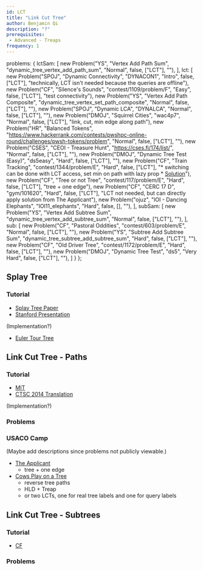 ```yaml
---
id: LCT
title: "Link Cut Tree"
author: Benjamin Qi
description: "?"
prerequisites:
 - Advanced - Treaps
frequency: 1
---
```



  problems: {
    lctSam: [
      new Problem("YS", "Vertex Add Path Sum", "dynamic_tree_vertex_add_path_sum", "Normal", false, ["LCT"], ""),
    ],
    lct: [
      new Problem("SPOJ", "Dynamic Connectivity", "DYNACON1", "Intro", false, ["LCT"], "technically, LCT isn't needed because the queries are offline"),
      new Problem("CF", "Silence's Sounds", "contest/1109/problem/F", "Easy", false, ["LCT"], "test connectivity"),
      new Problem("YS", "Vertex Add Path Composite", "dynamic_tree_vertex_set_path_composite", "Normal", false, ["LCT"], ""),
      new Problem("SPOJ", "Dynamic LCA", "DYNALCA", "Normal", false, ["LCT"], ""),
      new Problem("DMOJ", "Squirrel Cities", "wac4p7", "Normal", false, ["LCT"], "link, cut, min edge along path"),
      new Problem("HR", "Balanced Tokens", "https://www.hackerrank.com/contests/pwshpc-online-round/challenges/pwsh-tokens/problem", "Normal", false, ["LCT"], ""),
      new Problem("CSES", "CEOI - Treasure Hunt", "https://cses.fi/174/list/", "Normal", false, ["LCT"], ""),
      new Problem("DMOJ", "Dynamic Tree Test (Easy)", "ds5easy", "Hard", false, ["LCT"], ""),
      new Problem("CF", "Train Tracking", "contest/1344/problem/E", "Hard", false, ["LCT"], "* switching can be done with LCT access, set min on path with lazy prop  * [Solution](https://codeforces.com/contest/1344/submission/79212522)"),
      new Problem("CF", "Tree or not Tree", "contest/117/problem/E", "Hard", false, ["LCT"], "tree + one edge"),
      new Problem("CF", "CERC 17 D", "gym/101620", "Hard", false, ["LCT"], "LCT not needed, but can directly apply solution from The Applicant"),
      new Problem("ojuz", "IOI - Dancing Elephants", "IOI11_elephants", "Hard", false, [], ""),
    ],
    subSam: [
      new Problem("YS", "Vertex Add Subtree Sum", "dynamic_tree_vertex_add_subtree_sum", "Normal", false, ["LCT"], ""),
    ],
    sub: [
      new Problem("CF", "Pastoral Oddities", "contest/603/problem/E", "Normal", false, ["LCT"], ""),
      new Problem("YS", "Subtree Add Subtree Sum", "dynamic_tree_subtree_add_subtree_sum", "Hard", false, ["LCT"], ""),
      new Problem("CF", "Old Driver Tree", "contest/1172/problem/E", "Hard", false, ["LCT"], ""),
      new Problem("DMOJ", "Dynamic Tree Test", "ds5", "Very Hard", false, ["LCT"], ""),
    ]
  }
};

## Splay Tree

### Tutorial

  - [Splay Tree Paper](https://www.cs.cmu.edu/~sleator/papers/self-adjusting.pdf)
  - [Stanford Presentation](https://web.stanford.edu/class/archive/cs/cs166/cs166.1146/lectures/08/Slides08.pdf)

(Implementation?)

  - [Euler Tour Tree](https://codeforces.com/blog/entry/18369)
  
## Link Cut Tree - Paths

<problems-list problems={metadata.problems.lctSam} />

### Tutorial

  - [MIT](http://courses.csail.mit.edu/6.851/spring12/scribe/L19.pdf)
  - [CTSC 2014 Translation](https://www.overleaf.com/read/zbbwngftkrkx?fbclid=IwAR1VJmGscfSZJHejVqU5_2Nlm8-R09pFlU7PpEg_i3CXEd0Qw-dzliSn5RI)


(Implementation?)

### Problems

<problems-list problems={metadata.problems.lct} />

### USACO Camp

(Maybe add descriptions since problems not publicly viewable.)

  * [The Applicant](https://probgate.org/viewproblem.php?pid=578)
    * tree + one edge
  * [Cows Play on a Tree](https://probgate.org/viewproblem.php?pid=259)
    * reverse tree paths
    * HLD + Treap
    * or two LCTs, one for real tree labels and one for query labels

## Link Cut Tree - Subtrees

<problems-list problems={metadata.problems.subSam} />

### Tutorial

  - [CF](https://codeforces.com/blog/entry/67637)

### Problems

<problems-list problems={metadata.problems.sub} />
